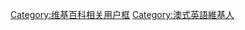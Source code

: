 {{Userbox
  |border-c = #EE6800
  |border-s = 1
  |id-c     = #FFFFFF
  |id-s     = 10
  |id-fc    = #000000
  |info-c   = #EE6800
  |info-s   = 10
  |info-fc  = #FFFFFF
  |id       = {{lang|en|Australian English}}
  |info     = 這個用戶說'''[[澳洲英語|<span style="color:white;">澳式英語</span>]]'''。
}}
<noinclude>[[Category:维基百科相关用户框]]</noinclude>
[[Category:澳式英語維基人]]